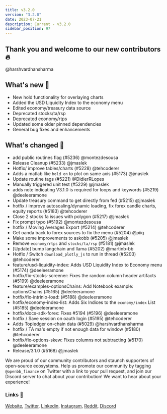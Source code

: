 ```yaml
---
title: v3.2.0
version: "3.2.0"
date: 2023-07-21
description: Current - v3.2.0
sidebar_position: 97
---
```


## Thank you and welcome to our new contributors 🔥
@harshvardhansharma

## What's new 🎉
* New hold functionality for overlaying charts
* Added the USD Liquidity Index to the economy menu
* Edited economy/treasury data source
* Deprecated stocks/ta/rsp
* Deprecated economy/rtps
* Updated some older pinned dependencies
* General bug fixes and enhancements


## What's changed 🚀
* add public routines flag (#5236) @montezdesousa
* Release Cleanup (#5233) @jmaslek
* Hotfix/ improve tables/charts (#5228) @tehcoderer
* Adds a matlab like `hold on` to plot on same axis (#5173) @jmaslek
* Update routine tags (#5221) @DidierRLopes
* Manually triggered unit test (#5229) @jmaslek
* adds note indicating V3.1.0 is required for loops and keywords (#5219) @deeleeramone
* Update treasury command to get directly from fed (#5215) @jmaslek
* hotfix / improve autoscaling/dynamic loading, fix forex candle charts, equity reports (#5183) @tehcoderer
* Close 2 stocks fa issues with polygon (#5217) @jmaslek
* Fix prompt typo (#5192) @montezdesousa
* hotfix / Moving Averages Export (#5214) @tehcoderer
* Get oanda back to forex sources to fix the menu (#5204) @piiq
* Make some improvements to askobb (#5205) @jmaslek
* Remove `economy/rtps` and `stocks/ta/rsp` (#5181) @jmaslek
* [Update] bump langchain and llama (#5202) @martinb-bb
* Hotfix / Switch `download_plotly_js` to run in thread (#5203) @tehcoderer
* feature/usd-liquidity-index: Adds USD Liquidity Index to Economy menu (#5174) @deeleeramone
* hotfix/fix-stocks-screener: Fixes the random column header artifacts (#5199) @deeleeramone
* feature/examples-optionsChains: Add Notebook example: optionsChains (#5165) @deeleeramone
* hotfix/fix-intrinio-load:  (#5188) @deeleeramone
* hotfix/economy-index-list: Adds Six Indices to the `economy/index` List (#5185) @deeleeramone
* hotfix/docs-sdk-forex: Fixes #5194 (#5196) @deeleeramone
* hotfix / Save session on oauth login (#5195) @tehcoderer
* Adds Topledger on-chain data (#5029) @harshvardhansharma
* hotfix / TA ma's empty if not enough data for window (#5180) @tehcoderer
* hotfix/fix-options-skew: Fixes columns not subtracting (#5170) @deeleeramone
* Release/3.1.0 (#5168) @jmaslek

We are proud of our community contributors and staunch supporters of open-source ecosystems.
Help us promote our community by tagging `@openbb_finance` on Twitter with a link to your pull request,
and join our Discord server to chat about your contribution! We want to hear about your experience!

### Links 🦋
[Website](https://openbb.co/), [Twitter](https://twitter.com/openbb_finance), [Linkedin](https://www.linkedin.com/company/openbb-finance), [Instagram](https://www.instagram.com/openbb.finance/), [Reddit](https://www.reddit.com/r/openbb/), [Discord](https://discord.com/invite/xPHTuHCmuV)
